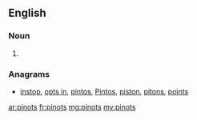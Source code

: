 ==English==

===Noun===
{{head|en|plural}}

# {{plural of|pinot|lang=en|nocat=1}}

===Anagrams===
* [[instop#English|instop]], [[opts in#English|opts in]], [[pintos#English|pintos]], [[Pintos#English|Pintos]], [[piston#English|piston]], [[pitons#English|pitons]], [[points#English|points]]

[[ar:pinots]]
[[fr:pinots]]
[[mg:pinots]]
[[my:pinots]]